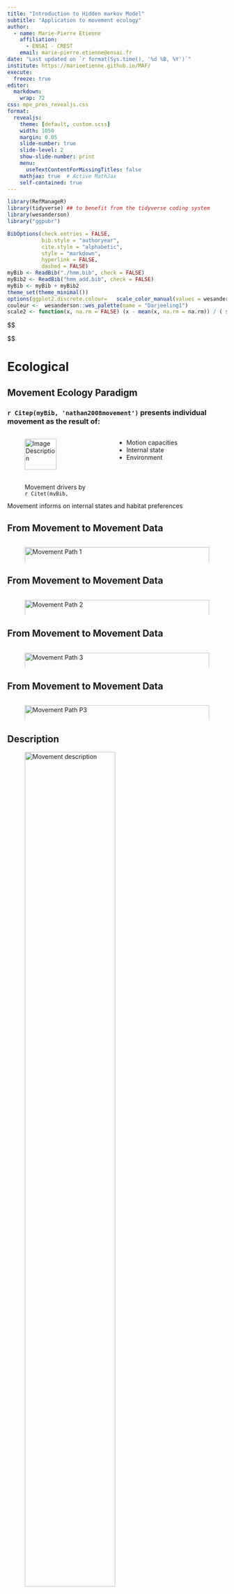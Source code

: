 ```yaml
---
title: "Introduction to Hidden markov Model"
subtitle: "Application to movement ecology"
author:
  - name: Marie-Pierre Etienne
    affiliation: 
      - ENSAI - CREST
    email: marie-pierre.etienne@ensai.fr
date: "Last updated on `r format(Sys.time(), '%d %B, %Y')`"
institute: https://marieetienne.github.io/MAF/
execute: 
  freeze: true
editor: 
  markdown: 
    wrap: 72
css: mpe_pres_revealjs.css
format:
  revealjs: 
    theme: [default, custom.scss]
    width: 1050
    margin: 0.05
    slide-number: true
    slide-level: 2
    show-slide-number: print
    menu:
      useTextContentForMissingTitles: false
    mathjax: true  # Active MathJax
    self-contained: true
---
```


```r
library(RefManageR)
library(tidyverse) ## to benefit from the tidyverse coding system
library(wesanderson)
library("ggpubr")
```

```r
BibOptions(check.entries = FALSE,
           bib.style = "authoryear",
           cite.style = "alphabetic",
           style = "markdown",
           hyperlink = FALSE,
           dashed = FALSE)
myBib <- ReadBib("./hmm.bib", check = FALSE)
myBib2 <- ReadBib("hmm_add.bib", check = FALSE)
myBib <- myBib + myBib2
theme_set(theme_minimal())
options(ggplot2.discrete.colour=   scale_color_manual(values = wesanderson::wes_palette(name = "Darjeeling1")) )
couleur <-  wesanderson::wes_palette(name = "Darjeeling1")
scale2 <- function(x, na.rm = FALSE) (x - mean(x, na.rm = na.rm)) / ( sqrt((length(x)-1) / length(x)) *sd(x, na.rm) )
```

::: hidden
\$\$

\newcommand\R{{\mathbb{R}}}
\newcommand\P{{\mathbb{P}}}
\newcommand\E{{\mathbb{E}}}
\newcommand\Xbf{{\boldsymbol{X}}}
\newcommand\Ybf{{\boldsymbol{Y}}}
\newcommand\Zbf{{\boldsymbol{Z}}}
\newcommand\norm[1]{\lVert#1\rVert}
\newcommand\xcol[1]{\boldsymbol{x}^{#1}}
\newcommand\xrow[1]{\boldsymbol{x}_{#1}}
\newcommand\xbf{\boldsymbol{x}}
\newcommand\ybf{\boldsymbol{y}}
\newcommand\thetabf{\boldsymbol{\theta}}
\newcommand\pibf{\boldsymbol{\pi}}
\newcommand\nubf{\boldsymbol{\nu}}
\newcommand\Pibf{\boldsymbol{\Pi}}
\newcommand\gammabf{\boldsymbol{\gamma}}
\newcommand\Mcal{\mathcal{M}}
\newcommand{\hid}[1]{\class{bleu}{#1}}
\newcommand{\Ehid}[1]{\class{bleufonce}{#1}}
\newcommand{\obsy}[1]{\class{orange}{#1}}
\newcommand{\Eobsy}[1]{\class{rouge}{#1}}


\$\$
:::

# Ecological 

## Movement Ecology Paradigm

### `r Citep(myBib, 'nathan2008movement')` presents individual movement as the result of:

::: {.columns}
:::: {.column width="45%"}

<figure>
  <img src="nathan_fig.png" alt="Image Description" style="width:70%" />
  <figcaption>Movement drivers by `r Citet(myBib, "nathan2008movement")`.</figcaption>
</figure>

::::

:::: {.column width="50%"}
- Motion capacities
- Internal state
- Environment
::::

:::

[Movement informs on internal states and habitat preferences]{.rouge}


## From Movement to Movement Data

::: {.columns}
:::: {.column width="50%"}
<figure>
  <img src="path_1.png" alt="Movement Path 1" style="width:100%" />
</figure>
::::
:::

## From Movement to Movement Data


::: {.columns}
:::: {.column width="50%"}
<figure>
  <img src="path_2.png" alt="Movement Path 2" style="width:100%" />
</figure>
::::
:::

## From Movement to Movement Data


::: {.columns}
:::: {.column width="50%"}
<figure>
  <img src="path_3.png" alt="Movement Path 3" style="width:100%" />
</figure>
::::
:::

## From Movement to Movement Data


::: {.columns}
:::: {.column width="50%"}
<figure>
  <img src="path_p3.png" alt="Movement Path P3" style="width:100%" />
</figure>
::::
:::


## Description



<figure>
  <img src="movement_graph.png" alt="Movement description" style="width:70%" />
</figure>




## Continuous Process and Sampling

::: {.columns}
:::: {.column width="50%"}
A continuous process sampled at some discrete, potentially irregular times.

Time series with values in $\mathbb{R}^2$ (on Earth...).

$$
\begin{array}{|c|c|c|c|}
\hline
\text{Time} & \text{Location} & \text{Turning Angle} & \text{Speed} \\
\hline
t_{0} & (x_0, y_0) & \text{NA} & \text{NA} \\
t_{1} & (x_1, y_1) & \text{NA} & sp_1 \\
t_{2} & (x_2, y_2) & ang_2 & sp_2 \\
\vdots & \vdots & \vdots & \vdots \\
t_{n} & (x_n, y_n) & ang_n & sp_n \\
\hline
\end{array}
$$
::::
:::

## Ecological question: Identifying various movement patterns


::: {.columns}
:::: {.column width="45%"}
Rarely in a supervised context

<figure>
  <img src="Fishing_Mada.png" alt="Fishing points in Mada" style="width:80%" />
  <figcaption>Artisanal fishing trips in Toliara, Madagascar</figcaption>
</figure>

::::

:::: {.column width="45%"}


Mostly unsupervised

<figure>
  <img src="traj_seg_booby_black.png" alt="at the beginning is" style="width:80%" />
    <figcaption>Peruvian booby  data courtesy of Sophie Bertrand.</figcaption>
</figure>

::::
:::


<!-- ## Ecological questions: Understanding space use -->



<!-- ::: {.columns} -->
<!-- :::: {.column width="48%"} -->

<!-- <figure> -->
<!--   <img src="Dives_furseals.png" alt="at the beginning is" style="width:100%" class = "centerimg" /> -->
<!--   <figcaption>Spatial dives repartition, from `r Citep(myBib, "johnson2011bayesian")`</figcaption> -->
<!-- </figure> -->

<!-- :::: -->

<!-- :::: {.column width="48%"} -->

<!-- ### and the link with environmental characteristics -->

<!-- <figure> -->
<!--   <img src="SSL_covs.png" alt="at the beginning is" style="width:100%" class = "centerimg" /> -->
<!--   <figcaption>Sea Lions habitat description</figcaption> -->
<!-- </figure> -->


<!-- :::: -->

<!-- ::: -->


## From Movement Data to Movement Model 


Often analysed using discrete time model  `r Citep(myBib, "mcclintock2014discrete")` and typically  [Hidden Markov Model]{.rouge}


<figure>
  <img src="movement_graph.png" alt="at the beginning is" style="width:70%" class = "centerimg" />
  <figcaption>Movement decomposition</figcaption>
</figure>




##  Heterogeneity in movement pattern interpretated as different internal states



::: {.columns}
:::: {.column width="48%"}

<figure>
  <img src="traj_seg_booby.png" alt="at the beginning is" style="width:90%" class = "centerimg" />
  <figcaption>Peruvian booby  data courtesy of Sophie Bertrand</figcaption>
</figure>

<figure>
  <img src="move_decomposition.png" alt="at the beginning is" style="width:50%" class = "centerimg" />
  <figcaption>Movement decomposition</figcaption>
</figure>



::::

:::: {.column width="48%"}

```r
set.seed(6)
N <- 200
change.point <- round(cumsum(rexp(N, rate = 0.03)+10))
change.point <- change.point[which(change.point<N)]

## state sequence
l1 <- Reduce("+", lapply(c(1,change.point), function(d){
 return( 1*(d<=(1:N) ))}))

Nchange <- length(change.point)
mu_1 <-rnorm(Nchange+1, mean=5, sd=2)
mu_2 <-rnorm(Nchange+1, mean=0, sd=pi/4)
sigma_1 <- 1/rgamma(Nchange+1, shape = 20,rate = 10)
sigma_2 <- 1/rgamma(Nchange+1, shape = 40,rate = 20)
signal_1 <- rnorm(N, mean=mu_1[l1], sd=sigma_1[l1])
signal_2 <- rnorm(N, mean=mu_2[l1], sd=sigma_2[l1])
traj_dta <- tibble(desc1 =signal_1, desc2= signal_2, seg = l1, index = 1:N) %>% mutate(mu1 = mu_1[l1], mu2 =mu_2[l1])
p1 <- traj_dta %>%  ggplot() + aes(x= index, y =desc1) + geom_point(col= "#C94326") + xlab("")
p2 <- traj_dta %>%  ggplot() + aes(x= index, y =desc2) + geom_point(col= "#33658A") + xlab("")
p_complete <-ggarrange(p1,p2, nrow = 2 )
p_complete
```


::::

:::




##  Heterogeneity in movement pattern interpretated as different internal states



::: {.columns}
:::: {.column width="48%"}

<figure>
  <img src="traj_seg_booby.png" alt="at the beginning is" style="width:90%" class = "centerimg" />
  <figcaption>Peruvian booby  data courtesy of Sophie Bertrand</figcaption>
</figure>

<figure>
  <img src="move_decomposition.png" alt="at the beginning is" style="width:50%" class = "centerimg" />
  <figcaption>Movement decomposition</figcaption>
</figure>



::::

:::: {.column width="48%"}
```r
p1_2 <- p1 + geom_line(aes(x=index, y = mu1), col = "#C94326" )
p2_2 <-  p2 + geom_line(aes(x=index, y = mu2), col = "#33658A" )
p_complete_2 <-ggarrange(p1_2,p2_2, nrow = 2 )
p_complete_2
```


::::

:::

## Accounting for internal states


::: {.columns}
:::: {.column width="48%"}

 * Change point detection approach. `r Citep(myBib, "patin2019identifying")` based on `r Citep(myBib, "picard2007segmentation")`

<figure>
  <img src="segmentation.png" alt="at the beginning is" style="width:90%" class = "centerimg" />
  <figcaption>Segmentation illustration `r Citep(myBib, "patin2019identifying")`</figcaption>
</figure>


$$\left .\begin{array}{c}
Y_{1k} \sim f(\theta_{1\ell})\\
Y_{2k} \sim f(\theta_{2\ell})
\end{array} \right\rbrace \mbox{ if } k \mbox{ in region }I_{\ell}=[\tau_{\ell-1}+1,\tau_{\ell}]$$

::::

:::: {.column width="48%"}

The best segmentation for a given number of change points L:
$$argmin_{0< \tau_1 < \ldots < \tau_L} C(\boldsymbol{Y}) $$


Brute force  complexity : $O(N^L)$,

Dynamic Programming algorithm complexity : $O(N^2)$ or even less with pruning strategy

Limitation in the choice for $f.$
::::

::: 

# Latent (Hidden) variables models

## A simple Latent variables models

* A parametric model ($M, \thetabf$) produces $\Ybf$ and $\Zbf$.

* The only observed data are $\Ybf$ while  $\Zbf$ are hidden variables.

Questions are 

* [Parameters:]{.bleu} Is it still possible to estimate $\thetabf$ ?
* [Information on $\Zbf$:]{.bleu} is it possible to "reconstruct" the unobserved data $\Zbf$ ?

Bayes formula is the key :

$$\P(\Ybf, \Zbf)=\P(\Ybf \vert \Zbf)\P(\Zbf)=\P(\Zbf\vert \Ybf) \P(\Ybf)$$

## Mixture model as a simple Latent variables model


::: {.columns}
:::: {.column width="48%"}

Assume that the numer of states $K$ is known

* [Modelling $Z$]{.bleu}: $\pi_k=\P(Z_i=k), \quad k=1,\ldots, K, \quad \sum_k \pi_k=1$
* $Z_i \overset{i.i.d}{\sim} \Mcal(1, \pibf), \quad P(Z_{ik}=1)=\pi_k$
* [Modelling $Y$}]{.bleu}: The $Y_i's$ are assumed to be independent  conditionnaly to $\Zbf$ : $(Y_i\vert Z_i = k) \overset{i.i.d}{\sim} f_{\gamma_k}().$

::::

:::: {.column width="48%"}

[Model parameters $\thetabf =(\pibf, \gammabf)$]{.bleu}
 ![](Dag2.png)

:::: 

:::

## Mixture model as a simple Latent variables model

We could assume that 

* A step  $Y_k$  is a descriptor of movement between position at time $t_{k}$ and $t_{k+1}$
* Conditionally on some hidden state $Z_k = \ell$, the distribution of $Y_k$ has some certain parametric distribution, let's say Gaussian


[Question:]{.rouge} If $K=2$, what are $\pibf$ and $\gammabf$ ?


## Mixture model Properties

* Couples $\{(Y_i, Z_i)\}$ are i.i.d.

* [Label switching]{.bleu}:  the model is invariant for any permutation of the labels $\{1,
  \dots, K\}$ $\Rightarrow$ the mixture model has [$K!$
    equivalent definitions]{.rouge].

* Distribution of a $Y_i$:
$$\P(Y_i)=\sum_{k=1}^K \P(Y_i, Z_i=k)= \class{bleu}{\P(Z_i=k)} \class{orange}{\P(Y_i | Z_i=k)}$$

* Distribution of $\Ybf$:

\begin{align}
\P(\Ybf ; \thetabf) & = \prod_{i=1}^n \sum_{k=1}^K P(Y_i , Z_i=k;\thetabf)  \\
&= \prod_{i=1}^n \sum_{k=1}^K \class{bleu}{\P(Z_i=k; \pibf)} \class{orange}{\P(Y_i | Z_i=k; \gammabf)} \\ 
&= \prod_{i=1}^n \sum_{k=1}^K \class{bleu}{\pi_k} \class{orange}{f_{\gamma_k}(Y_i)} 
\end{align}


## Adding temporal structure : Hidden Markov Model

:::::: panel-tabset
### Markov chain model

Modelling the dependence in state sequence:
If an animal is feeding at time $i$, he has more chance to be feeding at time $i+1$ than if he was travelling at time $i$.
$$\P(Z_{i+1}=1 \vert Z_{i}=1) \ne \P(Z_{i+1}=1 \vert Z_{i}=2)$$

[Markov Chain definition]{.rouge}

$\Zbf$ is a Markov chain if 
$$P(Z_{i+1} \vert Z_{1:i}) =  P(Z_{i+1} \vert Z_{i})$$

where $Z_{1:i}$ stands for $Z_{1}, \ldots, Z_i$.

$\Zbf$ is completely defined by the initial distribution $\nubf$, $\nu_k=\P(Z_1=k)$ and the transition matrix $\Pibf$ 

### Hidden Markov model

* [Hidden States $\Zbf$ model]{.bleu}: $\Zbf$ is assumed to follow a Markov Chain model with unknown initial distribution $\nubf$ and transition matrix  $\Pibf$.

* [Observations $\Ybf$ model]{.bleu}: The $Y_i's$ are assumed to be independent  conditionnaly on $\Zbf$ : $(Y_i\vert Z_i = k) \overset{i.i.d}{\sim} f_{\gamma_k}().$

* [Model parameters]{.bleu} are $\thetabf=(\nubf,  \Pibf, \gammabf)$


 ![](Dag3.png)


### Example

Define all the key elements of a hidden Markov model with 

* $K= 3$ hidden states
* Conditionnaly on $\Zbf$, $\Ybf$ are normally distributed (with $K$ different expeactation and variance)
* Simulate Such a model with your prefered language

:::::: 



 
 
## Statistical inference of incomplete data models

Goal : 

$$(\widehat{\gammabf},\widehat{\Pibf}, \widehat{\nubf}) = \arg\max_{\gammabf, \Pibf, {\nubf}} \log P(\Ybf; \gammabf, \Pibf, \nubf)$$

:::::: panel-tabset

### Observed likelihood

$$\log \P(\Ybf; \thetabf)  = \log  \sum_{k_1, k_N \in K^N }\P(\Ybf, \Zbf = (k_1, \ldots,k_N); \thetabf)$$ 
* No analytical estimators. 

* It is not always possible to compute since this sum typically involves $K^n$ terms : $2^{100}\approx10^{30}$

* Brute force algorithm is not the way

### Joint Distribution 

A convenient notation $Z_{ik}=1$ if $Z_i=k$

\begin{align}
  \log \P(\Ybf, \Zbf; \thetabf) & =  \hid{\sum_k Z_{1k} \log \nu_k }\\
      &\hid{+ \sum_{i > 1} \sum_{k, \ell}
       Z_{i-1,k}Z_{i,\ell} \log \pi_{k\ell}} \\
      & + \obsy{\sum_i \sum_k Z_{ik} \log f(y_i ; \gamma_k)} 
\end{align}


Idea : replace $Z_{ik}$ by its best guess

\begin{align}
  \E\left( \log \P(\Ybf, \Zbf; \thetabf)\vert Y_{1:N}\right)  & =  \Ehid{\sum_k\E\left( Z_{1k} \vert Y_{1:N}\right) \log \nu_k }\\
     & \Ehid{+ \sum_{i > 1} \sum_{k, \ell}
      \E\left( Z_{i-1,k}Z_{i,\ell}\vert Y_{1:N}\right) \log \pi_{k\ell}} \\
     &  + \Eobsy{\sum_i \sum_k \E\left(Z_{ik}\vert Y_{1:N}\right) \log f(X_i ; \gamma_k)} 
\end{align}
  

### EM algorithm 

 Expexctation Maximization (EM) algorithm

::: {.columns}
:::: {.column width="38%"}

<figure>
  <img src="ModHier.png" alt="mod_hier" style="width:40%" class = "centerimg" />
</figure>

::::

:::: {.column width="38%"}
[Bayes Formula]{.rouge}

\begin{align}
\P(\Ybf, \Zbf;\thetabf) & = \P(\Ybf\vert \Zbf; \thetabf) P(\Zbf; \thetabf),\\
& = \P(\Zbf\vert \Ybf; \thetabf) \P(\Ybf; \thetabf).
\end{align}

Therefore,
\begin{align}
\log \P(\Ybf; \thetabf) & = \log \left \lbrace \P(\Ybf, \Zbf;\thetabf) / \P(\Zbf\vert \Ybf; \thetabf) \right\rbrace\\
& = \log \P(\Ybf, \Zbf;\thetabf) - \log \P(\Zbf\vert \Ybf; \thetabf) \\
\end{align}

For a given $\thetabf_0$, we may compute $\P_{\thetabf_0}=P(\Zbf\vert \thetabf_0, \Ybf)$ and
\begin{align}
\log \P(\Ybf; \thetabf) &= \class{orange}{\E_{\thetabf_0}(\log P(\Ybf, \Zbf;\thetabf))} - \E_{\thetabf_0}(\log \P(\Zbf\vert \Ybf; \thetabf))\\
  & = \class{orange}{Q(\thetabf, \thetabf_0)} - H(\thetabf, \thetabf_0)
  \end{align}
:::: 
  
::: 
  


##  Expectation - Maximization algorithm
\begin{enumerate}
\item Phase E : \\
Calculate  $Q(\thetabf,\thetabf^{k})$ for every $\thetabf$.
\item Phase M :\\ Define  
$\thetabf^{k+1}=argmax\, Q(\thetabf,\thetabf^{k})$


##  Example : EM for Gaussian HMM 

Let's compute it together


## Exercise

* Simulate the following HMM

K=2, $\pi_11=0.9$, $pi_{22}=0.8$

$$Y_i \vert Z_i = 1 \sim\mathcal{N}(2, 1)$$

$$Y_i \vert Z_i = 2 \sim\mathcal{N}(0, 1.5)$$

* Derive an EM algorithm to estimate the parameters from the siùmulated dataset.





